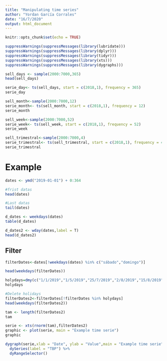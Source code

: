 ---
title: "Manipulating time series"
author: "Yordan García Corrales"
date: "16/7/2020"
output: html_document
---

```{r setup, include=FALSE}
knitr::opts_chunk$set(echo = TRUE)
```

```{r}
suppressWarnings(suppressMessages(library(lubridate)))
suppressWarnings(suppressMessages(library(dplyr)))
suppressWarnings(suppressMessages(library(tidyr)))
suppressWarnings(suppressMessages(library(xts)))
suppressWarnings(suppressMessages(library(dygraphs)))
```

```{r}
sell_days <- sample(2000:7000,365)
head(sell_days)

serie_day<- ts(sell_days, start = c(2018,1), frequency = 365)
serie_day
```

```{r}
sell_month<-sample(2000:7000,12)
serie_month<- ts(sell_month, start = c(2018,1), frequency = 12)
serie_month
```

```{r}
sell_week<-sample(2000:7000,52)
serie_week<- ts(sell_week, start = c(2018,1), frequency = 52)
serie_week
```

```{r}
sell_trimestral<-sample(2000:7000,4)
serie_trimestral<- ts(sell_trimestral, start = c(2018,1), frequency = 4)
serie_trimestral
```

# Example

```{r}
dates <- ymd("2019-01-01") + 0:364

#frist datas
head(dates)

#Last datas
tail(dates)

d_dates <- weekdays(dates)
table(d_dates)

d_dates2 <- wday(dates,label = T)
head(d_dates2)
```
## Filter
```{r}
filterDates<-dates[!weekdays(dates) %in% c("sábado","domingo")]

head(weekdays(filterDates))
```

```{r}
holydays=dmy(c("1/1/2019","1/5/2019","25/7/2019","2/8/2019","15/8/2019","12/10;2019","25/12/2019"))
holydays
```

```{r}
#Delete holidays
filterDates2<-filterDates[!filterDates %in% holydays]
head(weekdays(filterDates2))
```

```{r}
tam <- length(filterDates2)
tam 

serie <- xts(rnorm(tam),filterDates2)
graphic <- plot(serie, main = "Example time serie")
graphic
```

```{r}
dygraph(serie,xlab = "Date", ylab = "Value",main = "Example time serie") %>%
  dySeries(label = "TBP") %>%
  dyRangeSelector()
```

